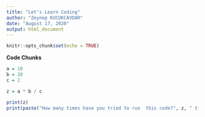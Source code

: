 ---
title: "Let's Learn Coding"
author: "Zeynep KUCUKCAVDAR"
date: "August 17, 2020"
output: html_document
---

```{r setup, include=FALSE}
knitr::opts_chunk$set(echo = TRUE)
```

**Code Chunks**


```{r}

a = 10
b = 20
c = 2 

z = a * b / c 

print(z)
print(paste("How many times have you tried to run  this code?", z, " times?"))
  

```

























